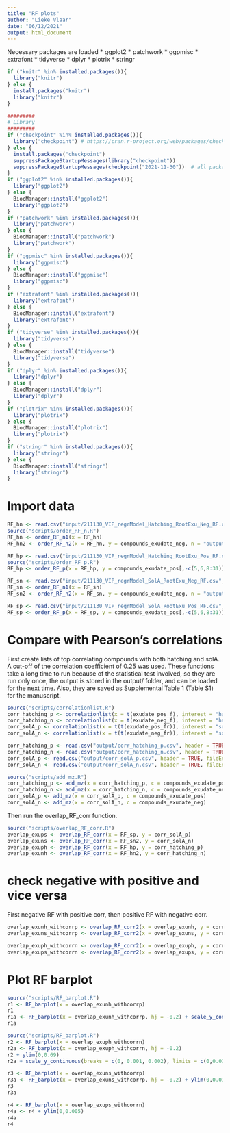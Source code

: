 ```yaml
---
title: "RF plots"
author: "Lieke Vlaar"
date: "06/12/2021"
output: html_document
---
```


Necessary packages are loaded
* ggplot2
* patchwork
* ggpmisc
* extrafont
* tidyverse
* dplyr
* plotrix
* stringr

```r
if ("knitr" %in% installed.packages()){
  library("knitr")
} else {
  install.packages("knitr")
  library("knitr")
}
```

```r
#########
# Library
#########
if ("checkpoint" %in% installed.packages()){
  library("checkpoint") # https://cran.r-project.org/web/packages/checkpoint/index.html
} else {
  install.packages("checkpoint")
  suppressPackageStartupMessages(library("checkpoint"))
  suppressPackageStartupMessages(checkpoint("2021-11-30"))  # all packages in your project will be taken from that date.
}
if ("ggplot2" %in% installed.packages()){
  library("ggplot2")
} else {
  BiocManager::install("ggplot2")
  library("ggplot2")
}
if ("patchwork" %in% installed.packages()){
  library("patchwork")
} else {
  BiocManager::install("patchwork")
  library("patchwork")
}
if ("ggpmisc" %in% installed.packages()){
  library("ggpmisc")
} else {
  BiocManager::install("ggpmisc")
  library("ggpmisc")
}
if ("extrafont" %in% installed.packages()){
  library("extrafont")
} else {
  BiocManager::install("extrafont")
  library("extrafont")
}
if ("tidyverse" %in% installed.packages()){
  library("tidyverse")
} else {
  BiocManager::install("tidyverse")
  library("tidyverse")
}
if ("dplyr" %in% installed.packages()){
  library("dplyr")
} else {
  BiocManager::install("dplyr")
  library("dplyr")
}
if ("plotrix" %in% installed.packages()){
  library("plotrix")
} else {
  BiocManager::install("plotrix")
  library("plotrix")
}
if ("stringr" %in% installed.packages()){
  library("stringr")
} else {
  BiocManager::install("stringr")
  library("stringr")
}
```

# Import data

```r
RF_hn <- read.csv("input/211130_VIP_regrModel_Hatching_RootExu_Neg_RF.csv", header = TRUE, fileEncoding = "UTF-8-BOM")
source("scripts/order_RF_n.R")
RF_hn <- order_RF_n1(x = RF_hn)
RF_hn2 <- order_RF_n2(x = RF_hn, y = compounds_exudate_neg, n = "output/RF_hn.csv")[,-c(4,5,8,10:15,17)]

RF_hp <- read.csv("input/211130_VIP_regrModel_Hatching_RootExu_Pos_RF.csv", header = TRUE, fileEncoding = "UTF-8-BOM")
source("scripts/order_RF_p.R")
RF_hp <- order_RF_p(x = RF_hp, y = compounds_exudate_pos[,-c(5,6,8:31)], n = "output/RF_hp.csv")

RF_sn <- read.csv("input/211130_VIP_regrModel_SolA_RootExu_Neg_RF.csv", header = TRUE, fileEncoding = "UTF-8-BOM")
RF_sn <- order_RF_n1(x = RF_sn)
RF_sn2 <- order_RF_n2(x = RF_sn, y = compounds_exudate_neg, n = "output/RF_sn.csv")[,-c(4,5,8,10:15,17)]

RF_sp <- read.csv("input/211130_VIP_regrModel_SolA_RootExu_Pos_RF.csv", header = TRUE, fileEncoding = "UTF-8-BOM")
RF_sp <- order_RF_p(x = RF_sp, y = compounds_exudate_pos[,-c(5,6,8:31)], n = "output/RF_sp.csv")
```

# Compare with Pearson's correlations

First create lists of top correlating compounds with both hatching and solA. A cut-off of the correlation coefficient of 0.25 was used.
These functions take a long time to run because of the statistical test involved, so they are run only once, the output is stored in the output/ folder, and can be loaded for the next time. Also, they are saved as Supplemental Table 1 (Table S1) for the manuscript.
```r
source("scripts/correlationlist.R")
corr_hatching_p <- correlationlist(x = t(exudate_pos_f), interest = "hatching")
corr_hatching_n <- correlationlist(x = t(exudate_neg_f), interest = "hatching")
corr_solA_p <- correlationlist(x = t(t(exudate_pos_fr)), interest = "solA")
corr_solA_n <- correlationlist(x = t(t(exudate_neg_fr)), interest = "solA")
```

```r
corr_hatching_p <- read.csv("output/corr_hatching_p.csv", header = TRUE, fileEncoding = "UTF-8-BOM")
corr_hatching_n <- read.csv("output/corr_hatching_n.csv", header = TRUE, fileEncoding = "UTF-8-BOM")
corr_solA_p <- read.csv("output/corr_solA_p.csv", header = TRUE, fileEncoding = "UTF-8-BOM")
corr_solA_n <- read.csv("output/corr_solA_n.csv", header = TRUE, fileEncoding = "UTF-8-BOM")

source("scripts/add_mz.R")
corr_hatching_p <- add_mz(x = corr_hatching_p, c = compounds_exudate_pos)
corr_hatching_n <- add_mz(x = corr_hatching_n, c = compounds_exudate_neg)
corr_solA_p <- add_mz(x = corr_solA_p, c = compounds_exudate_pos)
corr_solA_n <- add_mz(x = corr_solA_n, c = compounds_exudate_neg)
```

Then run the overlap_RF_corr function.
```r
source("scripts/overlap_RF_corr.R")
overlap_exups <- overlap_RF_corr(x = RF_sp, y = corr_solA_p)
overlap_exuns <- overlap_RF_corr(x = RF_sn2, y = corr_solA_n)
overlap_exuph <- overlap_RF_corr(x = RF_hp, y = corr_hatching_p)
overlap_exunh <- overlap_RF_corr(x = RF_hn2, y = corr_hatching_n)
```

# check negative with positive and vice versa

First negative RF with positive corr, then positive RF with negative corr.
```r
overlap_exunh_withcorrp <- overlap_RF_corr2(x = overlap_exunh, y = corr_hatching_p, yis ="p")
overlap_exuns_withcorrp <- overlap_RF_corr2(x = overlap_exuns, y = corr_solA_p, yis = "p")

overlap_exuph_withcorrn <- overlap_RF_corr2(x = overlap_exuph, y = corr_hatching_n, yis = "n")
overlap_exups_withcorrn <- overlap_RF_corr2(x = overlap_exups, y = corr_solA_n, yis = "n")
```

# Plot RF barplot

```r
source("scripts/RF_barplot.R")
r1 <- RF_barplot(x = overlap_exunh_withcorrp)
r1
r1a <- RF_barplot(x = overlap_exunh_withcorrp, hj = -0.2) + scale_y_continuous(breaks = c(0, 0.01, 0.02, 0.04), limits = c(0,0.08))
r1a
```


```r
source("scripts/RF_barplot.R")
r2 <- RF_barplot(x = overlap_exuph_withcorrn)
r2a <- RF_barplot(x = overlap_exuph_withcorrn, hj = -0.2)
r2 + ylim(0,0.69)
r2a + scale_y_continuous(breaks = c(0, 0.001, 0.002), limits = c(0,0.014))
```

```r
r3 <- RF_barplot(x = overlap_exuns_withcorrp)
r3a <- RF_barplot(x = overlap_exuns_withcorrp, hj = -0.2) + ylim(0,0.01)
r3
r3a
```

```r
r4 <- RF_barplot(x = overlap_exups_withcorrn)
r4a <- r4 + ylim(0,0.005)
r4a 
r4
```


